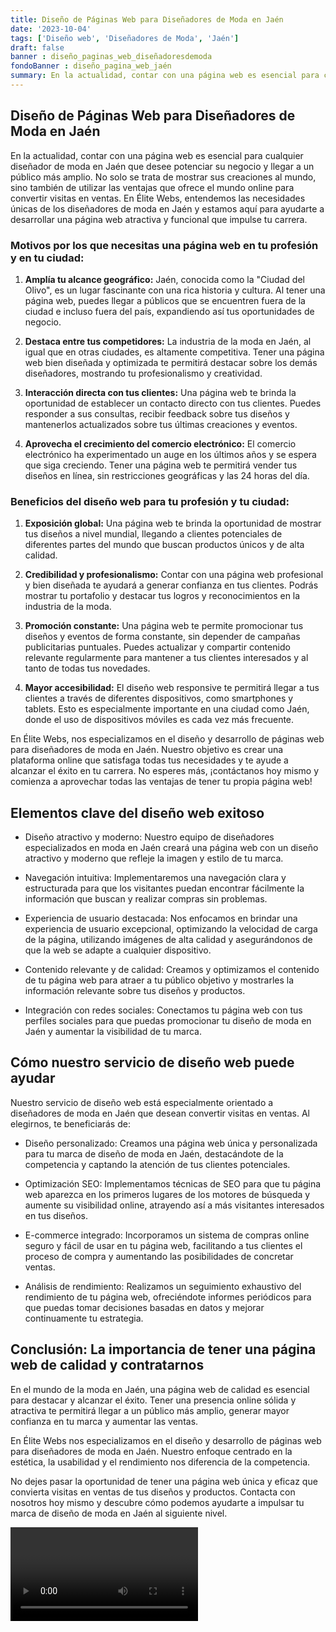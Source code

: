 ```yaml
---
title: Diseño de Páginas Web para Diseñadores de Moda en Jaén
date: '2023-10-04'
tags: ['Diseño web', 'Diseñadores de Moda', 'Jaén']
draft: false
banner : diseño_paginas_web_diseñadoresdemoda
fondoBanner : diseño_pagina_web_jaén
summary: En la actualidad, contar con una página web es esencial para cualquier diseñador de moda en Jaén que desee potenciar su negocio y llegar a un público más amplio. No solo se trata de mostrar sus creaciones al mundo, sino también de utilizar las ventajas que ofrece el mundo online para convertir visitas en ventas. En Élite Webs, entendemos las necesidades únicas de los diseñadores de moda en Jaén y estamos aquí para ayudarte a desarrollar una página web atractiva y funcional que impulse tu carrera.
---
```


## Diseño de Páginas Web para Diseñadores de Moda en Jaén

En la actualidad, contar con una página web es esencial para cualquier diseñador de moda en Jaén que desee potenciar su negocio y llegar a un público más amplio. No solo se trata de mostrar sus creaciones al mundo, sino también de utilizar las ventajas que ofrece el mundo online para convertir visitas en ventas. En Élite Webs, entendemos las necesidades únicas de los diseñadores de moda en Jaén y estamos aquí para ayudarte a desarrollar una página web atractiva y funcional que impulse tu carrera.

### Motivos por los que necesitas una página web en tu profesión y en tu ciudad:

1. **Amplía tu alcance geográfico:** Jaén, conocida como la "Ciudad del Olivo", es un lugar fascinante con una rica historia y cultura. Al tener una página web, puedes llegar a públicos que se encuentren fuera de la ciudad e incluso fuera del país, expandiendo así tus oportunidades de negocio.

2. **Destaca entre tus competidores:** La industria de la moda en Jaén, al igual que en otras ciudades, es altamente competitiva. Tener una página web bien diseñada y optimizada te permitirá destacar sobre los demás diseñadores, mostrando tu profesionalismo y creatividad.

3. **Interacción directa con tus clientes:** Una página web te brinda la oportunidad de establecer un contacto directo con tus clientes. Puedes responder a sus consultas, recibir feedback sobre tus diseños y mantenerlos actualizados sobre tus últimas creaciones y eventos.

4. **Aprovecha el crecimiento del comercio electrónico:** El comercio electrónico ha experimentado un auge en los últimos años y se espera que siga creciendo. Tener una página web te permitirá vender tus diseños en línea, sin restricciones geográficas y las 24 horas del día.

### Beneficios del diseño web para tu profesión y tu ciudad:

1. **Exposición global:** Una página web te brinda la oportunidad de mostrar tus diseños a nivel mundial, llegando a clientes potenciales de diferentes partes del mundo que buscan productos únicos y de alta calidad.

2. **Credibilidad y profesionalismo:** Contar con una página web profesional y bien diseñada te ayudará a generar confianza en tus clientes. Podrás mostrar tu portafolio y destacar tus logros y reconocimientos en la industria de la moda.

3. **Promoción constante:** Una página web te permite promocionar tus diseños y eventos de forma constante, sin depender de campañas publicitarias puntuales. Puedes actualizar y compartir contenido relevante regularmente para mantener a tus clientes interesados y al tanto de todas tus novedades.

4. **Mayor accesibilidad:** El diseño web responsive te permitirá llegar a tus clientes a través de diferentes dispositivos, como smartphones y tablets. Esto es especialmente importante en una ciudad como Jaén, donde el uso de dispositivos móviles es cada vez más frecuente.

En Élite Webs, nos especializamos en el diseño y desarrollo de páginas web para diseñadores de moda en Jaén. Nuestro objetivo es crear una plataforma online que satisfaga todas tus necesidades y te ayude a alcanzar el éxito en tu carrera. No esperes más, ¡contáctanos hoy mismo y comienza a aprovechar todas las ventajas de tener tu propia página web!

<GifSeo />

<Cta />

## Elementos clave del diseño web exitoso

- Diseño atractivo y moderno: Nuestro equipo de diseñadores especializados en moda en Jaén creará una página web con un diseño atractivo y moderno que refleje la imagen y estilo de tu marca.

- Navegación intuitiva: Implementaremos una navegación clara y estructurada para que los visitantes puedan encontrar fácilmente la información que buscan y realizar compras sin problemas.

- Experiencia de usuario destacada: Nos enfocamos en brindar una experiencia de usuario excepcional, optimizando la velocidad de carga de la página, utilizando imágenes de alta calidad y asegurándonos de que la web se adapte a cualquier dispositivo.

- Contenido relevante y de calidad: Creamos y optimizamos el contenido de tu página web para atraer a tu público objetivo y mostrarles la información relevante sobre tus diseños y productos.

- Integración con redes sociales: Conectamos tu página web con tus perfiles sociales para que puedas promocionar tu diseño de moda en Jaén y aumentar la visibilidad de tu marca.

## Cómo nuestro servicio de diseño web puede ayudar

Nuestro servicio de diseño web está especialmente orientado a diseñadores de moda en Jaén que desean convertir visitas en ventas. Al elegirnos, te beneficiarás de:

- Diseño personalizado: Creamos una página web única y personalizada para tu marca de diseño de moda en Jaén, destacándote de la competencia y captando la atención de tus clientes potenciales.

- Optimización SEO: Implementamos técnicas de SEO para que tu página web aparezca en los primeros lugares de los motores de búsqueda y aumente su visibilidad online, atrayendo así a más visitantes interesados en tus diseños.

- E-commerce integrado: Incorporamos un sistema de compras online seguro y fácil de usar en tu página web, facilitando a tus clientes el proceso de compra y aumentando las posibilidades de concretar ventas.

- Análisis de rendimiento: Realizamos un seguimiento exhaustivo del rendimiento de tu página web, ofreciéndote informes periódicos para que puedas tomar decisiones basadas en datos y mejorar continuamente tu estrategia.

## Conclusión: La importancia de tener una página web de calidad y contratarnos

En el mundo de la moda en Jaén, una página web de calidad es esencial para destacar y alcanzar el éxito. Tener una presencia online sólida y atractiva te permitirá llegar a un público más amplio, generar mayor confianza en tu marca y aumentar las ventas.

En Élite Webs nos especializamos en el diseño y desarrollo de páginas web para diseñadores de moda en Jaén. Nuestro enfoque centrado en la estética, la usabilidad y el rendimiento nos diferencia de la competencia.

No dejes pasar la oportunidad de tener una página web única y eficaz que convierta visitas en ventas de tus diseños y productos. Contacta con nosotros hoy mismo y descubre cómo podemos ayudarte a impulsar tu marca de diseño de moda en Jaén al siguiente nivel.

<Video />

<CtaBot job='Diseñadores de Moda' city='Jaén'/>

<Gmaps query='Jaén+españa+maps' />